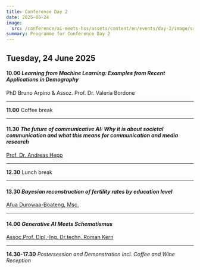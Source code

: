 ```yaml
---
title: Conference Day 2
date: 2025-06-24
image:
  src: /conference/ai-meets-hss/assets/content/en/events/day-2/image/src.jpg
summary: Programme for Conference Day 2
---
```

## Tuesday, 24 June 2025

#### **10.00** *Learning from Machine Learning: Examples from Recent Applications in Demography*

PhD Bruno Arpino & Assoz. Prof. Dr. Valeria Bordone

---

**11.00** Coffee break

---

#### **11.30**  *The future of communicative AI: Why it is about societal communication* *and what this means for communication and media research*

[Prof. Dr. Andreas Hepp](/speakers#andreas-hepp-university-of-bremen)

---

**12.30** Lunch break

---

#### **13.30** *Bayesian reconstruction of fertility rates by education level*

[Afua Durowaa-Boateng, Msc.](/speakers#afua-durowaa-boateng-vid-öaw)&#x20;

---

#### **14.00** *Generative AI Meets Schematismus*&#x20;

[Assoc.Prof. Dipl.-Ing. Dr.techn. Roman Kern](/speakers#-roman-kern-university-of-technology-graz-institute-of-machine-learning-and-neural-computation-iml)

---

**14.30-17.30** *Postersession and Demonstration incl. Coffee and Wine Reception*
